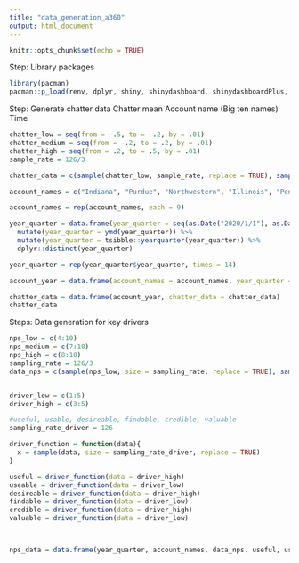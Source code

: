 ```yaml
---
title: "data_generation_a360"
output: html_document
---
```


```r
knitr::opts_chunk$set(echo = TRUE)
```
Step: Library packages
```r
library(pacman)
pacman::p_load(renv, dplyr, shiny, shinydashboard, shinydashboardPlus, tidyverse, glue, plotly, devtools, shinyWidgets, fontawesome, formattable, janitor, tsibble, DT, readr, lubridate, tidymodels, ggrepel)
```
Step: Generate chatter data
Chatter mean 
Account name (Big ten names)
Time
```r
chatter_low = seq(from = -.5, to = -.2, by = .01)
chatter_medium = seq(from = -.2, to = .2, by = .01)
chatter_high = seq(from = .2, to = .5, by = .01)
sample_rate = 126/3

chatter_data = c(sample(chatter_low, sample_rate, replace = TRUE), sample(chatter_medium, sample_rate, replace = TRUE), sample(chatter_high, sample_rate, replace = TRUE))

account_names = c("Indiana", "Purdue", "Northwestern", "Illinois", "Penn State", "Ohio State", "Nebraska", "Michigan State", "Michigan", "Rutgers", "Maryland", "Minnesota", "Iowa", "Wisconsin") 

account_names = rep(account_names, each = 9)

year_quarter = data.frame(year_quarter = seq(as.Date("2020/1/1"), as.Date("2022/1/1"), "months")) %>%
  mutate(year_quarter = ymd(year_quarter)) %>%
  mutate(year_quarter = tsibble::yearquarter(year_quarter)) %>%
  dplyr::distinct(year_quarter) 

year_quarter = rep(year_quarter$year_quarter, times = 14)

account_year = data.frame(account_names = account_names, year_quarter = year_quarter)

chatter_data = data.frame(account_year, chatter_data = chatter_data)
chatter_data
```
Steps: Data generation for key drivers
```r
nps_low = c(4:10)
nps_medium = c(7:10)
nps_high = c(8:10)
sampling_rate = 126/3
data_nps = c(sample(nps_low, size = sampling_rate, replace = TRUE), sample(nps_medium, size = sampling_rate, replace = TRUE), sample(nps_high, size = sampling_rate, replace = TRUE))


driver_low = c(1:5)
driver_high = c(3:5)

#useful, usable, desireable, findable, credible, valuable
sampling_rate_driver = 126

driver_function = function(data){
  x = sample(data, size = sampling_rate_driver, replace = TRUE)
}

useful = driver_function(data = driver_high)
useable = driver_function(data = driver_low)
desireable = driver_function(data = driver_high)
findable = driver_function(data = driver_low)
credible = driver_function(data = driver_high)
valuable = driver_function(data = driver_low)



nps_data = data.frame(year_quarter, account_names, data_nps, useful, useable, desireable, findable, credible, valuable)
```


